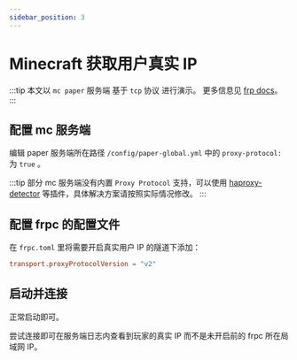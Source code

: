 ```yaml
---
sidebar_position: 3
---
```


# Minecraft 获取用户真实 IP

:::tip
本文以 `mc paper` 服务端 基于 `tcp` 协议 进行演示。
更多信息见 [frp docs](https://gofrp.org/zh-cn/docs/features/common/realip/)。
:::

## 配置 mc 服务端

编辑 paper 服务端所在路径 `/config/paper-global.yml` 中的 `proxy-protocol:` 为 `true` 。

:::tip
部分 mc 服务端没有内置 `Proxy Protocol` 支持，可以使用 [haproxy-detector](https://github.com/andylizi/haproxy-detector) 等插件，具体解决方案请按照实际情况修改。
:::

## 配置 frpc 的配置文件

在 `frpc.toml` 里将需要开启真实用户 IP 的隧道下添加：

```toml
transport.proxyProtocolVersion = "v2"
```

## 启动并连接

正常启动即可。

尝试连接即可在服务端日志内查看到玩家的真实 IP 而不是未开启前的 frpc 所在局域网 IP。
